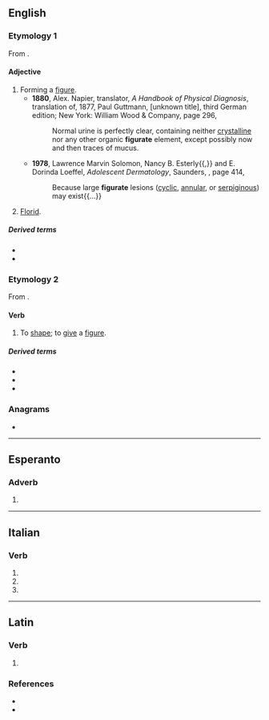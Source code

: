 ==English==

===Etymology 1===
From {{suffix|en|figure|ate|pos2=adjective-forming suffix}}.

====Adjective====
{{en-adj|-}}

# Forming a [[figure]].
#* '''1880''', Alex. Napier, translator, ''A Handbook of Physical Diagnosis'', translation of, 1877, Paul Guttmann, [unknown title], third German edition; New York: William Wood & Company, page 296,
#*: Normal urine is perfectly clear, containing neither [[crystalline]] nor any other organic '''figurate''' element, except possibly now and then traces of mucus.
#* '''1978''', Lawrence Marvin Solomon, Nancy B. Esterly{{,}} and E. Dorinda Loeffel, ''Adolescent Dermatology'', Saunders, {{ISBN|0721684920}}, page 414,
#*: Because large '''figurate''' lesions ([[cyclic]], [[annular]], or [[serpiginous]]) may exist{{...}}
# {{lb|en|music}} [[florid|Florid]].

=====Derived terms=====
* {{l|en|figurate number}}
* {{l|en|figurately}}

===Etymology 2===
From {{suffix|en|figure|ate|pos2=verb-forming suffix}}.

====Verb====
{{en-verb}}

# To [[shape]]; to [[give]] a [[figure]].

=====Derived terms=====
* {{l|en|prefigurate}}
* {{l|en|refigurate}}
* {{l|en|figuration}}

===Anagrams===
* {{anagrams|en|a=aefgirtu|fruitage}}

----

==Esperanto==

===Adverb===
{{eo-part}}

# {{eo-form of|figur|ate}}

----

==Italian==

===Verb===
{{head|it|verb form|cat2=past participle forms}}

# {{inflection of|it|figurare||2|p|pres|indc}}
# {{inflection of|it|figurare||2|p|impr}}
# {{inflection of|it|figurato||f|p}}

----

==Latin==

===Verb===
{{la-verb-form|figūrāte}}

# {{inflection of|la|figūrō||2|p|pres|actv|impr}}

===References===
* {{R:L&S}}
* {{R:Gaffiot}}